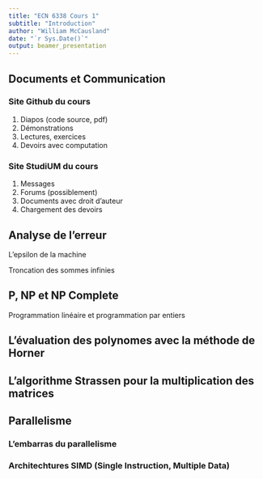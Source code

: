 ```yaml
---
title: "ECN 6338 Cours 1"
subtitle: "Introduction"
author: "William McCausland"
date: "`r Sys.Date()`"
output: beamer_presentation
---
```


## Documents et Communication

### Site Github du cours

1. Diapos (code source, pdf)
1. Démonstrations
1. Lectures, exercices
1. Devoirs avec computation

### Site StudiUM du cours

1. Messages
1. Forums (possiblement)
1. Documents avec droit d'auteur
1. Chargement des devoirs

## Analyse de l'erreur

L'epsilon de la machine

Troncation des sommes infinies

## P, NP et NP Complete

Programmation linéaire et programmation par entiers

## L'évaluation des polynomes avec la méthode de Horner

## L'algorithme Strassen pour la multiplication des matrices

## Parallelisme

### L'embarras du parallelisme

### Architechtures SIMD (Single Instruction, Multiple Data)

